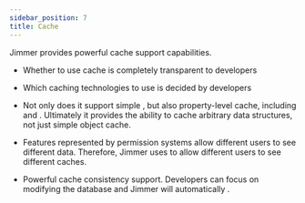 ```yaml
---
sidebar_position: 7  
title: Cache
---
```




Jimmer provides powerful cache support capabilities.

-   Whether to use cache is completely transparent to developers

-   Which caching technologies to use is decided by developers

-   Not only does it support simple <ViewMore buttonText="object cache"><ObjectCache/></ViewMore>, 
    but also property-level cache, including <ViewMore buttonText="association cache"><AssociationCache/></ViewMore> and <ViewMore buttonText="calculated cache"><CalculatedCache/></ViewMore>.
    Ultimately it provides the ability to cache arbitrary data structures, not just simple object cache.

-   Features represented by permission systems allow different users to see different data. Therefore, Jimmer uses <ViewMore buttonText="multi-view cache"><MultiViewCache/></ViewMore> to allow different users to see different caches.

-   Powerful cache consistency support. Developers can focus on modifying the database and Jimmer will automatically <ViewMore buttonText="invalidate cache"><CacheConsistencyPanel/></ViewMore>.
